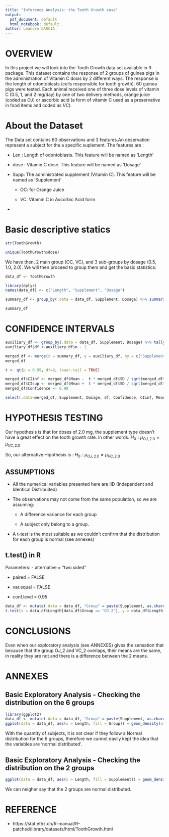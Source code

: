 ```yaml
---
title: "Inference Analysis: the Tooth Growth case"
output:
  pdf_document: default
  html_notebook: default
author: Leandro GARCIA
---
```



# OVERVIEW

In this project we will look into the Tooth Growth data set available in R package. This dataset contains the response of 2 groups of guinea pigs in the administration of Vitamin C dosis by 2 different ways. The response is the length of odontoblasts (cells responsible for tooth growth). 60 guinea pigs were tested. Each animal received one of three dose levels of vitamin C (0.5, 1, and 2 mg/day) by one of two delivery methods, orange juice (coded as *OJ*) or ascorbic acid (a form of vitamin C used as a preservative in food items and coded as *VC*).

# About the Dataset
The Data set contains 60 observations and 3 features.An observation represent a subject for the a specific suplement.
The features are :

- Len : Length of odontoblasts. This feature will be named as 'Length'

- dose : Vitamin C dose. This feature will be named as 'Dosage'

- Supp: The administrated supplement (Vitamin C). This feature will be named as 'Supplement'
    
    - OC: for Orange Juice
    
    - VC: Vitamin C in Ascorbic Acid form
- 

# Basic descriptive statics

``` r
str(ToothGrowth)
```

``` r
unique(ToothGrowth$dose)
```

We have then, 2 main group (OC, VC), and 3 sub-groups by dosage (0.5, 1.0, 2.0). We will then proceed to group them and get the basic statistics:

```r

data_df <- ToothGrowth

library(dplyr)
names(data_df) <- c("Length", "Supplement", "Dosage")

summary_df <- group_by(.data = data_df, Supplement, Dosage) %>% summarise_all(.funs = c("Mean" = mean, "SD" = sd, "Var" = var))

summary_df
```

# CONFIDENCE INTERVALS

``` r
auxiliary_df <- group_by(.data = data_df, Supplement, Dosage) %>% tally()
auxiliary_df$df <-auxiliary_df$n - 1 

merged_df <- merge(x = summary_df, y = auxiliary_df, by = c("Supplement", "Dosage"))
merged_df

t <- qt(p = 0.95, df=9, lower.tail = TRUE)

merged_df$CIinf <- merged_df$Mean -  t * merged_df$SD / sqrt(merged_df$n)
merged_df$CIsup <- merged_df$Mean +  t * merged_df$SD / sqrt(merged_df$n)
merged_df$Confidence <- 0.90

select(.data=merged_df, Supplement, Dosage, df, Confidence, CIinf, Mean, CIsup)

```

# HYPOTHESIS TESTING
Our hypothesis is that for doses of 2.0 mg, the supplement type doesn't have a great effect on the tooth growth rate. In other words.
              $H_{0}: \mu_{OJ, 2.0} = \mu_{VC, 2.0}$
              
So, our alternative Hipothesis is :
              $H_{0}: \mu_{OJ, 2.0} \neq \mu_{VC, 2.0}$

## ASSUMPTIONS

* All the numerical variables presented here are IID (Independent and Identical Distribuited)

* The observations may not come from the same population, so we are assuming: 

  - A difference variance for each group 

  - A subject only belong to a group.

* A t-test is the most suitable as we couldn't confirm that the distribution for each group is normal (see annexes)


## t.test() in R
Parameters: 
- alternative = "two.sided"

- paired = FALSE

- var.equal = FALSE

- conf.level = 0.95

```r
data_df <- mutate(.data = data_df, "Group" = paste(Supplement, as.character(Dosage), sep="_"))
t.test(x = data_df$Length[data_df$Group == "OJ_2"], y = data_df$Length[data_df$Group == "VC_2"], alternative = "two.sided", paired = FALSE, var.equal = FALSE, conf.level = 0.95)


```

# CONCLUSIONS
Even when our exploratory analysis (see ANNEXES) gives the sensation that because that the group OJ_2 and VC_2 overlaps, their means are the same, in reality they are not and there is a difference between the 2 means.


# ANNEXES

## Basic Exploratory Analysis - Checking the distribution on the 6 groups

``` r
library(ggplot2)
data_df <- mutate(.data = data_df, "Group" = paste(Supplement, as.character(Dosage), sep="_"))
ggplot(data = data_df, aes(x = Length, fill = Group)) + geom_density(alpha = 0.2)
```

With the quantity of subjects, it is not clear if they follow a Normal distribution for the 6 groups, therefore we cannot easily kept the idea that the variables are 'normal distributed'.

## Basic Exploratory Analysis - Checking the distribution on the 2 groups

``` r
ggplot(data = data_df, aes(x = Length, fill = Supplement)) + geom_density(alpha = 0.2)

```
We can neigher say that the 2 groups are normal distributed.


# REFERENCE
* https://stat.ethz.ch/R-manual/R-patched/library/datasets/html/ToothGrowth.html
